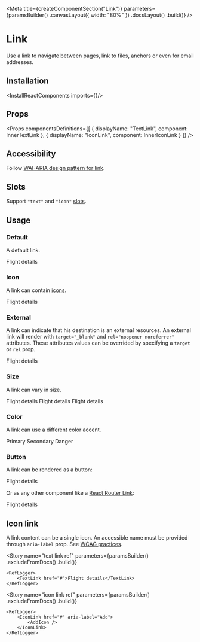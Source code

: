 
<Meta
    title={createComponentSection("Link")}
    parameters={paramsBuilder()
        .canvasLayout({ width: "80%" })
        .docsLayout(<ReactComponentsLayout sourcePath="/packages/react-components/src/link/src" />)
        .build()}
/>

# Link

Use a link to navigate between pages, link to files, anchors or even for email addresses.

## Installation

<InstallReactComponents imports={<Imports />}/>

## Props

<Props
    componentsDefinitions={[
        { displayName: "TextLink", component: InnerTextLink },
        { displayName: "IconLink", component: InnerIconLink }
    ]}
/>

## Accessibility

Follow [WAI-ARIA design pattern for link](https://www.w3.org/TR/wai-aria-practices/#link).

## Slots

Support `"text"` and `"icon"` [slots](?path=/docs/getting-started-slots--page).

## Usage

### Default

A default link.

<Preview>
    <Story name="default">
        <TextLink href="#">Flight details</TextLink>
    </Story>
</Preview>

### Icon

A link can contain [icons](?path=/docs/materials-icons--page).

<Preview>
    <Story name="icon">
        <TextLink href="#">
            <Text>Flight details</Text>
            <WarningIcon />
        </TextLink>
    </Story>
</Preview>

### External

A link can indicate that his destination is an external resources. An external link will render with `target="_blank"` and `rel="noopener noreferrer"` attributes. These attributes values can be overrided by specifying a `target` or `rel` prop.

<Preview>
    <Story name="external">
        <TextLink external href="#">Flight details</TextLink>
    </Story>
</Preview>

### Size

A link can vary in size.

<Preview>
    <Story name="size">
        <Inline align="end">
            <TextLink size="sm" href="#">Flight details</TextLink>
            <TextLink href="#">Flight details</TextLink>
            <TextLink size="lg" href="#">Flight details</TextLink>
        </Inline>
    </Story>
</Preview>

### Color

A link can use a different color accent.

<Preview>
    <Story name="color">
        <Inline>
            <TextLink color="primary" href="#">Primary</TextLink>
            <TextLink color="secondary" href="#">Secondary</TextLink>
            <TextLink color="danger" href="#">Danger</TextLink>
        </Inline>
    </Story>
</Preview>

### Button

A link can be rendered as a button:

<Preview>
    <Story name="button">
        <TextLink as="button">Flight details</TextLink>
    </Story>
</Preview>

Or as any other component like a [React Router Link](https://reactrouter.com/web/api/Link):

<Preview>
    <Story name="react router link">
        <TextLink as={RouterLink} to="/flight-details">
            Flight details
        </TextLink>
    </Story>
</Preview>

## Icon link

A link content can be a single icon. An accessible name must be provided through `aria-label` prop. See [WCAG practices](https://www.w3.org/TR/WCAG20-TECHS/ARIA6.html).

<Preview>
    <Story name="icon link">
        <Inline align="end">
            <IconLink size="sm" aria-label="Add" href="#"><AddIcon /></IconLink>
            <IconLink aria-label="Add" href="#"><AddIcon /></IconLink>
            <IconLink size="lg" aria-label="Add" href="#"><AddIcon /></IconLink>
        </Inline>
    </Story>
</Preview>

<Story
    name="text link ref"
    parameters={paramsBuilder()
        .excludeFromDocs()
        .build()}
>
    <RefLogger>
        <TextLink href="#">Flight details</TextLink>
    </RefLogger>
</Story>

<Story
    name="icon link ref"
    parameters={paramsBuilder()
        .excludeFromDocs()
        .build()}
>
    <RefLogger>
        <IconLink href="#" aria-label="Add">
            <AddIcon />
        </IconLink>
    </RefLogger>
</Story>
